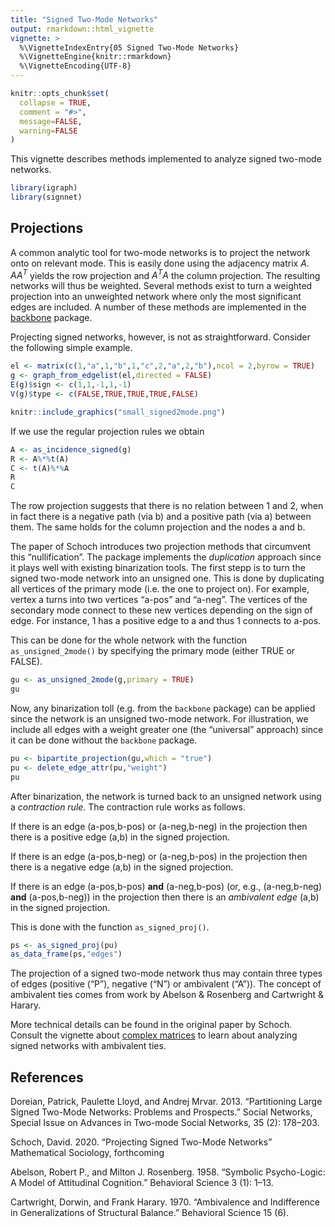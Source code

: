 ```yaml
---
title: "Signed Two-Mode Networks"
output: rmarkdown::html_vignette
vignette: >
  %\VignetteIndexEntry{05 Signed Two-Mode Networks}
  %\VignetteEngine{knitr::rmarkdown}
  %\VignetteEncoding{UTF-8}
---
```


```r
knitr::opts_chunk$set(
  collapse = TRUE,
  comment = "#>",
  message=FALSE,
  warning=FALSE
)
```

This vignette describes methods implemented to analyze signed two-mode networks.

```r
library(igraph)
library(signnet)
```

## Projections

A common analytic tool for two-mode networks is to project the network onto on relevant mode.
This is easily done using the adjacency matrix $A$. $AA^T$ yields the row projection and $A^TA$ the column
projection. The resulting networks will thus be weighted. Several methods exist to turn a weighted projection
into an unweighted network where only the most significant edges are included. A number of these methods are implemented in the [backbone](https://cran.r-project.org/package=backbone) package.

Projecting signed networks, however, is not as straightforward. Consider the following simple example.

```r
el <- matrix(c(1,"a",1,"b",1,"c",2,"a",2,"b"),ncol = 2,byrow = TRUE)
g <- graph_from_edgelist(el,directed = FALSE)
E(g)$sign <- c(1,1,-1,1,-1)
V(g)$type <- c(FALSE,TRUE,TRUE,TRUE,FALSE)
```

```r
knitr::include_graphics("small_signed2mode.png")
```

If we use the regular projection rules we obtain
```r
A <- as_incidence_signed(g)
R <- A%*%t(A)
C <- t(A)%*%A
R
C
```

The row projection suggests that there is no relation between 1 and 2, when in fact there is a negative path (via b) and
a positive path (via a) between them. The same holds for the column projection and the nodes a and b.

The paper of Schoch introduces two projection methods that circumvent this "nullification". The package implements the *duplication* approach since it plays well with existing binarization tools. The first stepp is to turn the signed two-mode network into an unsigned one.
This is done by duplicating all vertices of the primary mode (i.e. the one to project on). For example, vertex a turns into two
vertices "a-pos" and "a-neg". The vertices of the secondary mode connect to these new vertices depending on the sign of edge.
For instance, 1 has a positive edge to a and thus 1 connects to a-pos.

This can be done for the whole network with the function `as_unsigned_2mode()` by specifying the primary mode (either TRUE or FALSE).
```r
gu <- as_unsigned_2mode(g,primary = TRUE)
gu
```

Now, any binarization toll (e.g. from the `backbone` package) can be applied since the network is an unsigned
two-mode network. For illustration, we include all edges with a weight greater one (the "universal" approach) since it can be
done without the `backbone` package.

```r
pu <- bipartite_projection(gu,which = "true")
pu <- delete_edge_attr(pu,"weight")
pu
```

After binarization, the network is turned back to an unsigned network using a *contraction rule*. 
The contraction rule works as follows. 

If there is an edge (a-pos,b-pos) or (a-neg,b-neg) in the projection
then there is a positive edge (a,b) in the signed projection. 

If there is an edge (a-pos,b-neg) or (a-neg,b-pos) in the projection
then there is a negative edge (a,b) in the signed projection.

If there is an edge (a-pos,b-pos) **and** (a-neg,b-pos) (or, e.g., (a-neg,b-neg) **and** (a-pos,b-neg)) in the projection
then there is an *ambivalent edge* (a,b) in the signed projection.

This is done with the function `as_signed_proj()`.
```r
ps <- as_signed_proj(pu)
as_data_frame(ps,"edges")
```

The projection of a signed two-mode network thus may contain three types of edges (positive ("P"), negative ("N") or ambivalent ("A")).
The concept of ambivalent ties comes from work by Abelson & Rosenberg and Cartwright & Harary.

More technical details can be found in the original paper by Schoch.
Consult the vignette about [complex matrices](complex_matrices.html) to learn about analyzing signed networks with ambivalent ties.

## References

Doreian, Patrick, Paulette Lloyd, and Andrej Mrvar. 2013. "Partitioning Large Signed Two-Mode Networks: Problems and Prospects." Social Networks, Special Issue on Advances in Two-mode Social Networks, 35 (2): 178–203. 

Schoch, David. 2020. "Projecting Signed Two-Mode Networks" Mathematical Sociology, forthcoming

Abelson, Robert P., and Milton J. Rosenberg. 1958. “Symbolic Psycho-Logic: A Model of Attitudinal Cognition.” Behavioral Science 3 (1): 1–13. 

Cartwright, Dorwin, and Frank Harary. 1970. “Ambivalence and Indifference in Generalizations of Structural Balance.” Behavioral Science 15 (6). 

